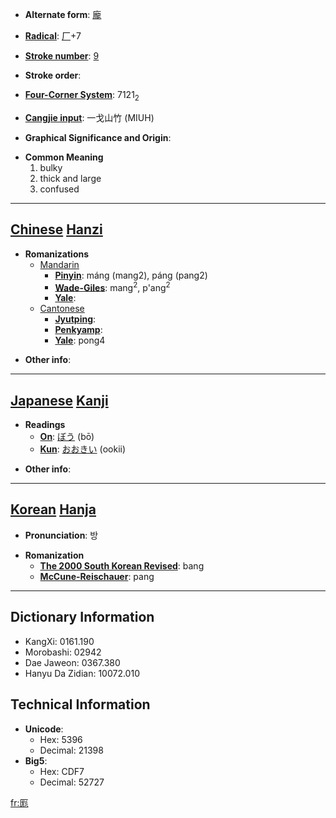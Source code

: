 * '''Alternate form''': [[龐]]

* '''[[Wiktionary:Chinese radical index| Radical]]''': [[Wiktionary:Chinese radical index 厂|厂]]+7

* '''[[Wiktionary:Chinese total strokes index|Stroke number]]''': [[Wiktionary:Chinese total strokes index 9|9]]

* '''Stroke order''': 

* '''[[Wiktionary:Chinese four corner index|Four-Corner System]]''': 7121<sub>2</sub>

* '''[[Wiktionary:Chinese Cangjie index|Cangjie input]]''': 一戈山竹 (MIUH)

* '''Graphical Significance and Origin''': 

* '''Common Meaning'''
*#bulky
*# thick and large
*# confused


----

== [[Chinese]] [[Hanzi]] ==

* '''Romanizations'''
** [[Mandarin]]
*** '''[[Pinyin]]''': máng (mang2), páng (pang2)
*** '''[[Wade-Giles]]''': mang<sup>2</sup>, p'ang<sup>2</sup>
*** '''[[Yale]]''': 
**[[Cantonese]]
***'''[[Jyutping]]''':
***'''[[Penkyamp]]''': 
***'''[[Yale]]''': pong4

* '''Other info''': 

----

== [[Japanese]] [[Kanji]] ==

* '''Readings'''
** '''[[On]]''': [[ぼう]] (bō)
** '''[[Kun]]''': [[おおきい]] (ookii)

* '''Other info''':  

----

== [[Korean]] [[Hanja]] ==

* '''Pronunciation''': 방

* '''Romanization'''
** '''[[The 2000 South Korean Revised Romanization|The 2000 South Korean Revised]]''': bang
** '''[[McCune-Reischauer]]''': pang

----

== Dictionary Information ==

* KangXi: 0161.190
* Morobashi: 02942
* Dae Jaweon: 0367.380
* Hanyu Da Zidian: 10072.010

== Technical Information ==

* '''Unicode''':
** Hex: 5396
** Decimal: 21398
* '''Big5''':
** Hex: CDF7
** Decimal: 52727

[[fr:厖]]